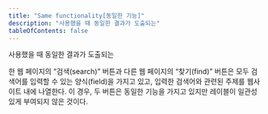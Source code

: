 ```yaml
---
title: "Same functionality[동일한 기능]"
description: "사용했을 때 동일한 결과가 도출되는"
tableOfContents: false
---
```


사용했을 때 동일한 결과가 도출되는

<Card title="예제" icon="open-book">
한 웹 페이지의 “검색(search)” 버튼과 다른 웹 페이지의 “찾기(find)” 버튼은 모두 검색어를 입력할 수 있는 양식(field)을 가지고 있고, 입력한 검색어와 관련된 주제를 웹사이트 내에 나열한다. 이 경우, 두 버튼은 동일한 기능을 가지고 있지만 레이블이 일관성 있게 부여되지 않은 것이다.
</Card>
